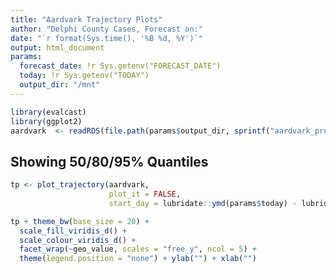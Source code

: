 ```yaml
---
title: "Aardvark Trajectory Plots"
author: "Delphi County Cases, Forecast on:"
date: "`r format(Sys.time(), '%B %d, %Y')`"
output: html_document
params:
  forecast_date: !r Sys.getenv("FORECAST_DATE")
  today: !r Sys.getenv("TODAY")
  output_dir: "/mnt"
---
```


```r
library(evalcast)
library(ggplot2)
aardvark  <- readRDS(file.path(params$output_dir, sprintf("aardvark_predictions_for_%s.RDS", params$forecast_date)))
```

## Showing 50/80/95% Quantiles

```r
tp <- plot_trajectory(aardvark, 
                      plot_it = FALSE, 
                      start_day = lubridate::ymd(params$today) - lubridate::days(x = 90))

tp + theme_bw(base_size = 20) + 
  scale_fill_viridis_d() + 
  scale_colour_viridis_d() +
  facet_wrap(~geo_value, scales = "free_y", ncol = 5) +
  theme(legend.position = "none") + ylab("") + xlab("")
```

